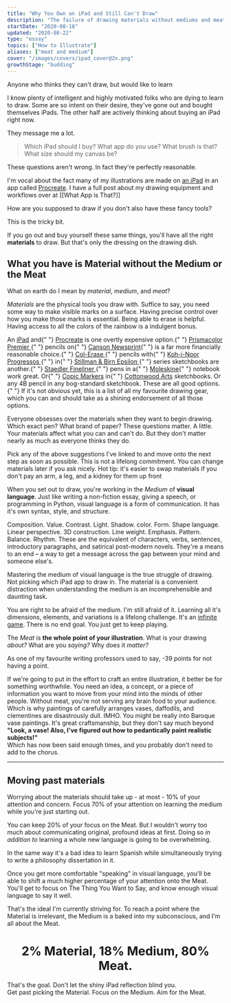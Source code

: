 ```yaml
---
title: "Why You Own an iPad and Still Can't Draw"
description: "The failure of drawing materials without mediums and meat"
startDate: "2020-08-18"
updated: "2020-08-22"
type: "essay"
topics: ["How to Illustrate"]
aliases: ["meat and medium"]
cover: "/images/covers/ipad_cover@2x.png"
growthStage: "budding"
---
```


<AssumedAudience>

Anyone who thinks they can't draw, but would like to learn

</AssumedAudience>

<IntroParagraph>

I know plenty of intelligent and highly motivated folks who are dying to learn to draw. Some are so intent on their desire, they've gone out and bought themselves iPads. The other half are actively thinking about buying an iPad right now.

</IntroParagraph>

They message me a lot.

> Which iPad should I buy? What app do you use? What brush is that? What size should my canvas be?

These questions aren't wrong. In fact they're perfectly reasonable.

I'm vocal about the fact many of my illustrations are made on [an iPad](https://www.apple.com/ipad-pro/) in an app called [Procreate](https://procreate.art/). I have a full post about my drawing equipment and workflows over at [[What App is That?]]

How are you supposed to draw if you don't also have these fancy tools?

This is the tricky bit.

If you go out and buy yourself these same things, you'll have all the right **materials** to draw. But that's only the dressing on the drawing dish.

## What you have is **Material** without the **Medium** or the **Meat**

What on earth do I mean by _material_, _medium_, and _meat_?

<MediumMaterialsMeat sectionTitle='Materials'>

<p>
  <i>Materials</i> are the physical tools you draw with. Suffice to say, you
  need some way to make visible marks on a surface. Having precise control over
  how you make those marks is essential. Being able to erase is helpful. Having
  access to all the colors of the rainbow is a indulgent bonus.
</p>

<p>
  An <a href="https://www.apple.com/ipad-pro/">iPad</a> and{" "}
  <a href="https://procreate.art/">Procreate</a> is one overtly expensive
  option.{" "}
  <a href="https://www.prismacolor.com/colored-pencils/premier-colored-pencils/premier-soft-core-colored-pencils/PCPremierSoftCoreColoredPencils">
    Prismacolor Premier
  </a>{" "}
  pencils on{" "}
  <a href="https://en.canson.com/xl-series/xlr-newsprint">Canson Newsprint</a>{" "}
  is a far more financially reasonable choice.{" "}
  <a href="https://www.prismacolor.com/colored-pencils/premier-colored-pencils/premier-col-erase-colored-pencils/PCPremierCol-EraseColoredPencils">
    Col-Erase
  </a>{" "}
  pencils with{" "}
  <a href="https://www.cultpens.com/i/q/KH24668/koh-i-noor-progresso-woodless-graphite-pencil">
    Koh-i-Noor Progressos
  </a>{" "}
  in{" "}
  <a href="https://stillmanandbirn.com/products_epsilon.php">
    Stillman & Birn Epsilon
  </a>{" "}
  series sketchbooks are another.{" "}
  <a href="https://www.staedtler.com/uk/en/products/products-for-coloring/fineliners/pigment-liner-308-fineliner-m308/">
    Staedler Fineliner
  </a>{" "}
  pens in a{" "}
  <a href="https://gb.moleskine.com/sketchbook-black/p0437">Moleskine</a>{" "}
  notebook work great. Or{" "}
  <a href="https://www.copic-shop.co.uk/">Copic Markers</a> in{" "}
  <a href="https://www.cottonwoodarts.com/">Cottonwood Arts</a> sketchbooks. Or
  any 4B pencil in any bog-standard sketchbook. These are all good options.{" "}
  <Footnote idName={1}>
    If it's not obvious yet, this is a list of all my favourite drawing gear,
    which you can and should take as a shining endorsement of all those options.
  </Footnote>
</p>

<p>Everyone obsesses over the materials when they want to begin drawing. Which exact pen? What brand of paper? These questions matter. A little. Your materials affect what you can and can't do. But they don't matter nearly as much as everyone thinks they do.

Pick any of the above suggestions I've linked to and move onto the next step as soon as possible. This is not a lifelong commitment. You can change materials later if you ask nicely. <Footnote idName={2}>Hot tip: it's easier to swap materials if you don't pay an arm, a leg, and a kidney for them up front</Footnote></p>

</MediumMaterialsMeat>

<MediumMaterialsMeat sectionTitle='Medium'>

When you set out to draw, you're working in the <i>Medium</i> of <b>visual language</b>. Just like writing a non-fiction essay, giving a speech, or programming in Python, visual language is a form of communication. It has it's own syntax, style, and structure.

Composition. Value. Contrast. Light. Shadow. color. Form. Shape language. Linear perspective. 3D construction. Line weight. Emphasis. Pattern. Balance. Rhythm. These are the equivalent of characters, verbs, sentences, introductory paragraphs, and satirical post-modern novels. They're a means to an end – a way to get a message across the gap between your mind and someone else's.

Mastering the medium of visual language is the true struggle of drawing. Not picking which iPad app to draw in. The material is a convenient distraction when understanding the medium is an incomprehensible and daunting task.

You are right to be afraid of the medium. I'm still afraid of it. Learning all it's dimensions, elements, and variations is a lifelong challenge. It's an [infinite game](/infinite-games). There is no end goal. You just get to keep playing.

</MediumMaterialsMeat>

<MediumMaterialsMeat sectionTitle='Meat'>

The <i>Meat</i> is <b>the whole point of your illustration</b>. What is your drawing <i>about? </i> What are you <i>saying?</i> Why does it <i>matter?</i>

As one of my favourite writing professors used to say, -39 points for not having a point.

If we're going to put in the effort to craft an entire illustration, it better be for something worthwhile. You need an idea, a concept, or a piece of information you want to move from your mind into the minds of other people. Without meat, you're not serving any brain food to your audience. Which is why paintings of carefully arranges vases, daffodils, and clementines are disastrously dull. <Footnote idName={3}>IMHO. You might be really into Baroque vase paintings. It's great craftsmanship, but they don't say much beyond <b>"Look, a vase! Also, I've figured out how to pedantically paint realistic subjects!"</b><br /> Which has now been said enough times, and you probably don't need to add to the chorus.</Footnote>

</MediumMaterialsMeat>

---

## Moving past materials

Worrying about the materials should take up - at most - 10% of your attention and concern. Focus 70% of your attention on learning the medium while you're just starting out.

You can keep 20% of your focus on the Meat. But I wouldn't worry too much about communicating original, profound ideas at first. Doing so _in addition to_ learning a whole new language is going to be overwhelming.

In the same way it's a bad idea to learn Spanish while simultaneously trying to write a philosophy dissertation in it.

Once you get more comfortable "speaking" in visual language, you'll be able to shift a much higher percentage of your attention onto the Meat. You'll get to focus on The Thing You Want to Say, and know enough visual language to say it well.

That's the ideal I'm currently striving for. To reach a point where the Material is irrelevant, the Medium is a baked into my subconscious, and I'm all about the Meat.

<Center>

# 2% Material, 18% Medium, 80% Meat.

</Center>

<p>
  That's the goal. Don't let the shiny iPad reflection blind you.
  <br />
  Get past picking the Material. Focus on the Medium. Aim for the Meat.
</p>
